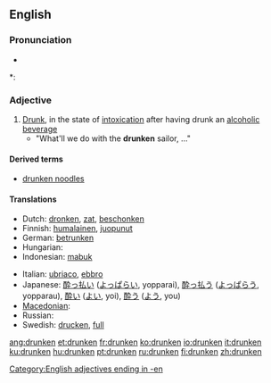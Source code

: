 ==English==

===Pronunciation===
* {{audio|en-us-drunken.ogg|Audio (US)}}

*: {{rhymes|ʌŋkən}}

===Adjective===
{{en-adj}}

# [[drunk|Drunk]], in the state of [[intoxication]] after having drunk an [[alcohol]]ic [[beverage]]
#* "What'll we do with the '''drunken''' sailor, ..."

====Derived terms====
* [[drunken noodles]]

====Translations====
{{trans-top|In the state of alcoholic intoxication}}
* Dutch: [[dronken]], [[zat]], [[beschonken]]
* Finnish: [[humalainen]], [[juopunut]]
* German: [[betrunken]]
* Hungarian: {{t|hu|részeg}}
* Indonesian: [[mabuk]]
{{trans-mid}}
* Italian: [[ubriaco]], [[ebbro]]
* Japanese: [[酔っ払い]] ([[よっぱらい]], yopparai), [[酔っ払う]] ([[よっぱらう]], yopparau), [[酔い]] ([[よい]], yoi), [[酔う]] ([[よう]], you)
* [[Macedonian]]: {{t|mk|пијан|m|tr=píjan|sc=Cyrl}}
* Russian: {{t|ru|пьяный|sc=Cyrl}}
* Swedish: [[drucken]], [[full]]
{{trans-bottom}}

[[Category:English adjectives ending in -en]]

[[ang:drunken]]
[[et:drunken]]
[[fr:drunken]]
[[ko:drunken]]
[[io:drunken]]
[[it:drunken]]
[[ku:drunken]]
[[hu:drunken]]
[[pt:drunken]]
[[ru:drunken]]
[[fi:drunken]]
[[zh:drunken]]